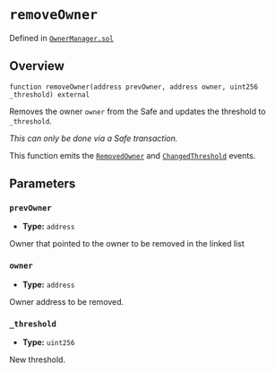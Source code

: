# `removeOwner`
Defined in [`OwnerManager.sol`](https://github.com/safe-global/safe-smart-account/blob/main/contracts/base/OwnerManager.sol#L72)

## Overview

```solidity
function removeOwner(address prevOwner, address owner, uint256 _threshold) external

```

Removes the owner `owner` from the Safe and updates the threshold to `_threshold`.

*This can only be done via a Safe transaction.*

This function emits the [`RemovedOwner`](../owner-events/RemovedOwner.md) and [`ChangedThreshold`](../owner-events/ChangedThreshold.md) events.

## Parameters
### `prevOwner`
- **Type:** `address`

Owner that pointed to the owner to be removed in the linked list

### `owner`
- **Type:** `address`

Owner address to be removed.

### `_threshold`
- **Type:** `uint256`

New threshold.

